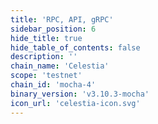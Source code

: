 ```yaml
---
title: 'RPC, API, gRPC'
sidebar_position: 6
hide_title: true
hide_table_of_contents: false
description: ''
chain_name: 'Celestia'
scope: 'testnet'
chain_id: 'mocha-4'
binary_version: 'v3.10.3-mocha'
icon_url: 'celestia-icon.svg'
---
```



<PageTitle
  iconUrl="img/celestia-icon.svg"
  title="Celestia Public Endpoints"
  chainId="mocha-4"
  version="v3.10.3-mocha"
/>

<Endpoints
  api="https://celestia-t-api.noders.services"
  rpc="https://celestia-t-rpc.noders.services"
  grpc="celestia-t-grpc.noders.services:443"
  jsonRpc=""
/>
